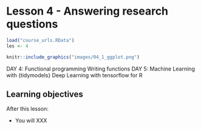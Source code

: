 # Lesson 4 - Answering research questions

```r
load("course_urls.RData")
les <- 4
```

```r
knitr::include_graphics("images/04_1_ggplot.png")
```


DAY 4:
Functional programming
Writing functions
DAY 5:
Machine Learning with {tidymodels}
Deep Learning with tensorflow for R

## Learning objectives

After this lesson:

- You will XXX
